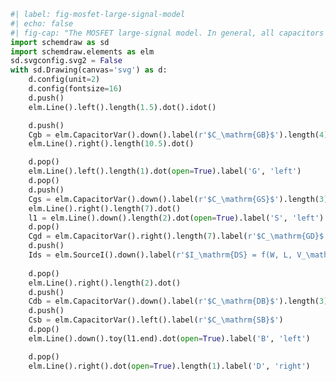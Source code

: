 ```python
#| label: fig-mosfet-large-signal-model
#| echo: false
#| fig-cap: "The MOSFET large-signal model. In general, all capacitors are nonlinear, i.e., they depend on their terminal voltages."
import schemdraw as sd
import schemdraw.elements as elm
sd.svgconfig.svg2 = False
with sd.Drawing(canvas='svg') as d:
    d.config(unit=2)
    d.config(fontsize=16)
    d.push()
    elm.Line().left().length(1.5).dot().idot()

    d.push()
    Cgb = elm.CapacitorVar().down().label(r'$C_\mathrm{GB}$').length(4)
    elm.Line().right().length(10.5).dot()

    d.pop()
    elm.Line().left().length(1).dot(open=True).label('G', 'left')
    d.pop()
    d.push()
    Cgs = elm.CapacitorVar().down().label(r'$C_\mathrm{GS}$').length(3)
    elm.Line().right().length(7).dot()
    l1 = elm.Line().down().length(2).dot(open=True).label('S', 'left')
    d.pop()
    Cgd = elm.CapacitorVar().right().length(7).label(r'$C_\mathrm{GD}$').dot()
    d.push()
    Ids = elm.SourceI().down().label(r'$I_\mathrm{DS} = f(W, L, V_\mathrm{GS}, V_\mathrm{DS}, V_\mathrm{SB})$').length(3)
    
    d.pop()
    elm.Line().right().length(2).dot()
    d.push()
    Cdb = elm.CapacitorVar().down().label(r'$C_\mathrm{DB}$').length(3).dot()
    d.push()
    Csb = elm.CapacitorVar().left().label(r'$C_\mathrm{SB}$')
    d.pop()
    elm.Line().down().toy(l1.end).dot(open=True).label('B', 'left')

    d.pop()
    elm.Line().right().dot(open=True).length(1).label('D', 'right')
    
```